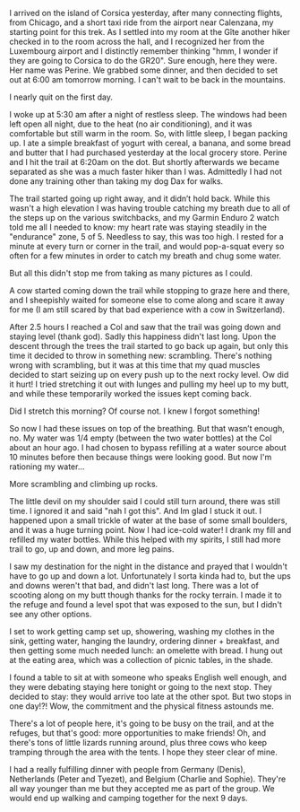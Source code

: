 I arrived on the island of Corsica yesterday, after many connecting flights,
from Chicago, and a short taxi ride from the airport near Calenzana, my starting
point for this trek. As I settled into my room at the Gîte another hiker checked
in to the room across the hall, and I recognized her from the Luxembourg
airport and I distinctly remember thinking "hmm, I wonder if they are going to
Corsica to do the GR20". Sure enough, here they were. Her name was Perine. We
grabbed some dinner, and then decided to set out at 6:00 am tomorrow morning. I
can't wait to be back in the mountains.

I nearly quit on the first day.

I woke up at 5:30 am after a night of restless sleep. The windows had been left
open all night, due to the heat (no air conditioning), and it was comfortable
but still warm in the room. So, with little sleep, I began packing up. I ate a
simple breakfast of yogurt with cereal, a banana, and some bread and butter that
I had purchased yesterday at the local grocery store. Perine and I hit the
trail at 6:20am on the dot. But shortly afterwards we became separated as she
was a much faster hiker than I was. Admittedly I had not done any training
other than taking my dog Dax for walks.

The trail started going up right away, and it didn’t hold back. While this
wasn't a high elevation I was having trouble catching my breath due to all of
the steps up on the various switchbacks, and my Garmin Enduro 2 watch told me
all I needed to know: my heart rate was staying steadily in the "endurance"
zone, 5 of 5. Needless to say, this was too high. I rested for a minute at
every turn or corner in the trail, and would pop-a-squat every so often for a
few minutes in order to catch my breath and chug some water.

But all this didn't stop me from taking as many pictures as I could.

A cow started coming down the trail while stopping to graze here and there, and
I sheepishly waited for someone else to come along and scare it away for me
(I am still scared by that bad experience with a cow in Switzerland).

After 2.5 hours I reached a Col and saw that the trail was going down and
staying level (thank god). Sadly this happiness didn't last long. Upon the
descent through the trees the trail started to go back up again, but only this
time it decided to throw in something new: scrambling. There's nothing wrong
with scrambling, but it was at this time that my quad muscles decided to start
seizing up on every push up to the next rocky level. Ow did it hurt! I tried
stretching it out with lunges and pulling my heel up to my butt, and while
these temporarily worked the issues kept coming back.

Did I stretch this morning? Of course not. I knew I forgot something!

So now I had these issues on top of the breathing. But that wasn’t enough, no. My
water was 1/4 empty (between the two water bottles) at the Col about an hour ago.
I had chosen to bypass refilling at a water source about 10 minutes before then
because things were looking good. But now I'm rationing my water...

More scrambling and climbing up rocks.

The little devil on my shoulder said I could still turn around, there was still
time. I ignored it and said "nah I got this". And Im glad I stuck it out. I
happened upon a small trickle of water at the base of some small boulders, and
it was a huge turning point. Now I had ice-cold water! I drank my fill and
refilled my water bottles. While this helped with my spirits, I still had more
trail to go, up and down, and more leg pains.

I saw my destination for the night in the distance and prayed that I wouldn't
have to go up and down a lot. Unfortunately I sorta kinda had to, but the ups
and downs weren't that bad, and didn't last long. There was a lot of scooting
along on my butt though thanks for the rocky terrain. I made it to the refuge
and found a level spot that was exposed to the sun, but I didn't see any other
options.

I set to work getting camp set up, showering, washing my clothes in the sink,
getting water, hanging the laundry, ordering dinner + breakfast, and then
getting some much needed lunch: an omelette with bread. I hung out at the
eating area, which was a collection of picnic tables, in the shade.

I found a table to sit at with someone who speaks English well enough, and
they were debating staying here tonight or going to the next stop. They decided
to stay: they would arrive too late at the other spot. But two stops in one day!?!
Wow, the commitment and the physical fitness astounds me.

There's a lot of people here, it's going to be busy on the trail, and at the
refuges, but that's good: more opportunities to make friends! Oh, and there's
tons of little lizards running around, plus three cows who keep tramping
through the area with the tents. I hope they steer clear of mine.

I had a really fulfilling dinner with people from Germany (Denis), Netherlands
(Peter and Tyezet), and Belgium (Charlie and Sophie). They're all way younger
than me but they accepted me as part of the group. We would end up walking
and camping together for the next 9 days.
